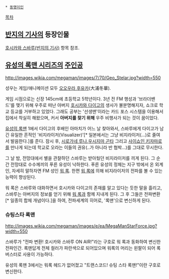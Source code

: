  * [[동명이인]]

[[목차]]
== [[반지의 기사]]의 등장인물 ==
[[호시카와 스바루(반지의 기사)]] 항목 참조.

== [[유성의 록맨 시리즈]]의 [[주인공]] ==

http://images.wikia.com/megaman/images/7/70/Geo_Stelar.jpg?width=550

성우는 게임/애니메이션 모두 [[오오우라 후유카]](大浦冬華).

게임 시점으로는 신장 145cm에 초등학교 5학년이다. 3년 전 FM 행성과 '브라더밴드'를 맺기 위해 우주로 떠난 아버지 [[호시카와 다이고]]의 생사가 불분명해지자, 쇼크로 학교 등교를 거부하고 있었다. 그래도 공부는 '선생맨'이라는 카드 포스 시스템을 이용해서 집에서 착실히 해왔으며, 커서 '''아버지를 찾기 위해''' 우주 비행사가 되는 것이 꿈이었다.

[[유성의 록맨]] 1에서 다이고의 후배인 아마치가 어느 날 찾아와서, 스바루에게 다이고가 남긴 유일한 흔적인 '비지라이저(Visualizer)'[* 일본에서는 그냥 비지라이저(...)로 줄여서 발음한다.]를 준다. 잠시 후, [[시로가네 루나]],[[우시지마 곤타]] 그리고 [[사이쇼인 키자마로]]를 만나게 되는데 학교로 오라는 이들의 권유(..가 아니라 반 협박...)를 그대로 무시한다.

그 날 밤, 전망대에서 별을 관찰하던 스바루는 받아뒀던 비지라이저를 끼게 된다. 그 순간 전망대로 수수께끼의 푸른 유성이 낙하한다. 푸른 유성의 정체는 지구 밖에서 온 외계인, 자세히 말하자면 FM 성인 [[워 록]]. 한편 [[워 록]]에 의해 비지라이저의 전파를 볼 수 있는 능력이 향상된다. 

워 록은 스바루와 대화하면서 호시카와 다이고의 존재를 알고 있다는 듯한 말을 흘리고, 스바루는 아버지의 정보를 얻기 위해 [[워 록]]과 함께 지내게 된다. 그 후 그들은 전파변환[* 일종의 합체 개념이다.]을 하여, 전파세계의 히어로, '록맨'으로 변신하게 된다.

=== 슈팅스타 록맨 ===
http://images.wikia.com/megaman/images/e/ea/MegaManStarForce.jpg?width=550

스바루가 "전파 변환! 호시카와 스바루 ON AIR!"라는 구호로 워 록과 동화하여 변신한 전파인간. 록맨답게 전체 컬러가 파란색으로 되어있으며 워록의 머리는 왼팔이 되어 록 버스터로 사용이 가능하다.

유성의 록맨 3에서는 워록 헤드가 없어졌고 "트랜스코드! 슈팅 스타 록맨!"이란 구호로 변신한다.
